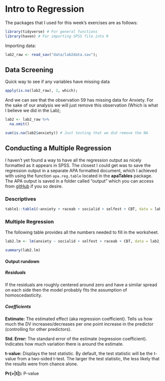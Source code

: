 # Intro to Regression
The packages that I used for this week's exercises are as follows:
```r
library(tidyverse) # For general functions
library(haven) # For importing SPSS file into R
```

Importing data:
```r
lab2_raw <- read_sav("data/lab2data.sav");
```

## Data Screening {-}
Quick way to see if any variables have missing data

```r
apply(is.na(lab2_raw), 2, which);
```
And we can see that the observation 59 has missing data for Anxiety.  For the sake of our analysis we will just remove this observation (Which is what I believe we did in the Lab);

```r
lab2 <- lab2_raw %>%
  na.omit()

sum(is.na(lab2$anxiety)) # Just testing that we did remove the NA
```

## Conducting a Multiple Regression
I haven't yet found a way to have all the regression output as nicely formatted as it appears in SPSS.  The closest I could get was to save the regression output in a separate APA formatted document, which I achieved with using the function <code>apa.reg.table</code> located in the **apaTables** package.  The APA output is saved in a folder called "output" which you can access from <a href = https://github.com/ajmackay/PSY40001.git>gitHub</a> if you so desire.

### Descriptives
```r
table1::table1(~anxiety + raceab + socialid + selfest + CBT, data = lab2)
```

### Multiple Regression
The following table provides all the numbers needed to fill in the worksheet.
```r
lab2.lm <- lm(anxiety ~ socialid + selfest + raceab + CBT, data = lab2_raw); #Saving Linear Model in lab2.lm object

summary(lab2.lm)
```
#### Output rundown {-}
##### Residuals {-}
If the residuals are roughly centered around zero and have a similar spread on each side then the model probably fits the assumption of homoscedasticity.

##### Coefficients {-}
**Estimate:** The estimated effect (aka regression coefficient).  Tells us how much the DV increases/decreases per one point increase in the predictor (controlling for other predictors).

**Std. Error:** The standard error of the estimate (regression coefficient).  Indicates how much variation there is around the estimate.

**t-value:** Displays the test statistic.  By default, the test statistic will be the t-value from a two-sided t-test.  The larger the test statistic, the less likely that the results were from chance alone.

**Pr(>|t|):** P-value
